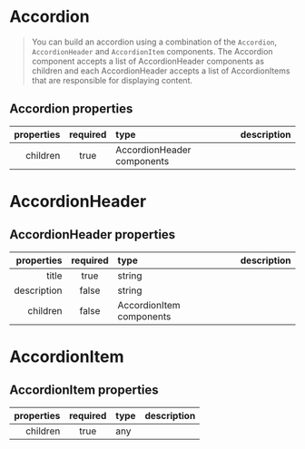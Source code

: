 
<Meta of={AccordionStories} />

# Accordion

> You can build an accordion using a combination of the `Accordion`, `AccordionHeader` and `AccordionItem` components. The Accordion component accepts a list of AccordionHeader components as children and each AccordionHeader accepts a list of AccordionItems that are responsible for displaying content.

## Accordion properties

| properties | required | type                       | description |
| ---------: | :------: | :------------------------- | :---------- |
|   children |   true   | AccordionHeader components |             |

<Canvas>
  <Story of={AccordionStories.AccordionDefault} />
</Canvas>

# AccordionHeader

## AccordionHeader properties

|  properties | required | type                     | description |
| ----------: | :------: | :----------------------- | :---------- |
|       title |   true   | string                   |             |
| description |  false   | string                   |             |
|    children |  false   | AccordionItem components |             |

# AccordionItem

## AccordionItem properties

| properties | required | type | description |
| ---------: | :------: | :--- | :---------- |
|   children |   true   | any  |             |

<Canvas>
  <Story of={AccordionStories.AccordionHeaderDefault} />
</Canvas>
